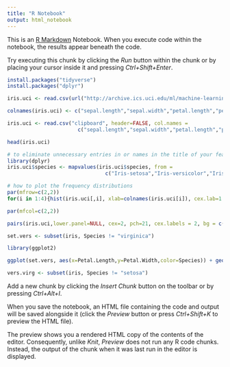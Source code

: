```yaml
---
title: "R Notebook"
output: html_notebook
---
```


This is an [R Markdown](http://rmarkdown.rstudio.com) Notebook. When you execute code within the notebook, the results appear beneath the code. 

Try executing this chunk by clicking the *Run* button within the chunk or by placing your cursor inside it and pressing *Ctrl+Shift+Enter*. 

```r
install.packages("tidyverse")
install.packages("dplyr")
```

```r
iris.uci <- read.csv(url("http://archive.ics.uci.edu/ml/machine-learning-databases/iris/iris.data"), header=FALSE)
```

```r
colnames(iris.uci) <- c("sepal.length","sepal.width","petal.length","petal.width","species")
```

```r
iris.uci <- read.csv("clipboard", header=FALSE, col.names = 
                       c("sepal.length","sepal.width","petal.length","petal.width","species"))
```

```r
head(iris.uci)
```

```r
# to eliminate unnecessary entries in or names in the title of your features:
library(dplyr)
iris.uci$species <- mapvalues(iris.uci$species, from = 
                                c("Iris-setosa","Iris-versicolor","Iris-virginica"), to = c("setosa","versicolor","virginica"))
```

```r
# how to plot the frequency distributions
par(mfrow=c(2,2))
for(i in 1:4){hist(iris.uci[,i], xlab=colnames(iris.uci[i]), cex.lab=1.2, main="")}
```

```r
par(mfcol=c(2,2))
```

```r
pairs(iris.uci,lower.panel=NULL, cex=2, pch=21, cex.labels = 2, bg = c("black","grey","white")[iris.uci$species])
```

```r
set.vers <- subset(iris, Species != "virginica")
```

```r
library(ggplot2)

ggplot(set.vers, aes(x=Petal.Length,y=Petal.Width,color=Species)) + geom_point(size=4) + scale_color_manual(values = c("black","white")) + geom_point(shape=1,size=4,color="black") + theme(panel.grid.major = element_blank(), panel.grid.minor = element_blank())

```

```r
vers.virg <- subset(iris, Species != "setosa")
```

Add a new chunk by clicking the *Insert Chunk* button on the toolbar or by pressing *Ctrl+Alt+I*.

When you save the notebook, an HTML file containing the code and output will be saved alongside it (click the *Preview* button or press *Ctrl+Shift+K* to preview the HTML file).

The preview shows you a rendered HTML copy of the contents of the editor. Consequently, unlike *Knit*, *Preview* does not run any R code chunks. Instead, the output of the chunk when it was last run in the editor is displayed.
